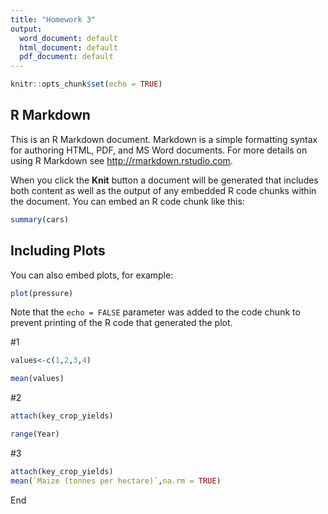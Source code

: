 ```yaml
---
title: "Homework 3"
output:
  word_document: default
  html_document: default
  pdf_document: default
---
```


```r
knitr::opts_chunk$set(echo = TRUE)
```

## R Markdown

This is an R Markdown document. Markdown is a simple formatting syntax for authoring HTML, PDF, and MS Word documents. For more details on using R Markdown see <http://rmarkdown.rstudio.com>.

When you click the **Knit** button a document will be generated that includes both content as well as the output of any embedded R code chunks within the document. You can embed an R code chunk like this:

```r
summary(cars)
```

## Including Plots

You can also embed plots, for example:

```r
plot(pressure)
```

Note that the `echo = FALSE` parameter was added to the code chunk to prevent printing of the R code that generated the plot.


#1
```r
values<-c(1,2,3,4)

mean(values)
```

#2
```r

attach(key_crop_yields)

range(Year)
```

#3
```r
attach(key_crop_yields)
mean(`Maize (tonnes per hectare)`,na.rm = TRUE)

```
   End
   
   